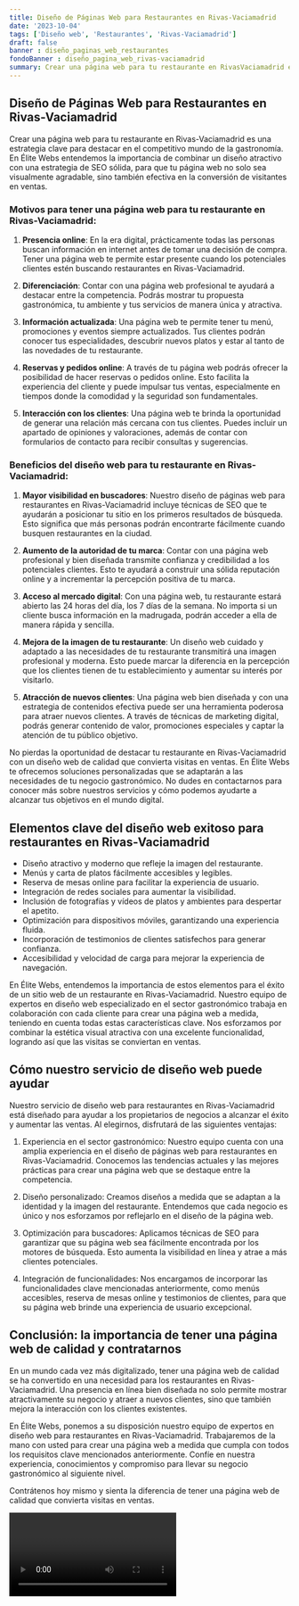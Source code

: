 ```yaml
---
title: Diseño de Páginas Web para Restaurantes en Rivas-Vaciamadrid
date: '2023-10-04'
tags: ['Diseño web', 'Restaurantes', 'Rivas-Vaciamadrid']
draft: false
banner : diseño_paginas_web_restaurantes
fondoBanner : diseño_pagina_web_rivas-vaciamadrid
summary: Crear una página web para tu restaurante en RivasVaciamadrid es una estrategia clave para destacar en el competitivo mundo de la gastronomía. En Élite Webs entendemos la importancia de combinar un diseño atractivo con una estrategia de SEO sólida, para que tu página web no solo sea visualmente agradable, sino también efectiva en la conversión de visitantes en ventas.
---
```


## Diseño de Páginas Web para Restaurantes en Rivas-Vaciamadrid

Crear una página web para tu restaurante en Rivas-Vaciamadrid es una estrategia clave para destacar en el competitivo mundo de la gastronomía. En Élite Webs entendemos la importancia de combinar un diseño atractivo con una estrategia de SEO sólida, para que tu página web no solo sea visualmente agradable, sino también efectiva en la conversión de visitantes en ventas.

### Motivos para tener una página web para tu restaurante en Rivas-Vaciamadrid:

1. **Presencia online**: En la era digital, prácticamente todas las personas buscan información en internet antes de tomar una decisión de compra. Tener una página web te permite estar presente cuando los potenciales clientes estén buscando restaurantes en Rivas-Vaciamadrid.

2. **Diferenciación**: Contar con una página web profesional te ayudará a destacar entre la competencia. Podrás mostrar tu propuesta gastronómica, tu ambiente y tus servicios de manera única y atractiva.

3. **Información actualizada**: Una página web te permite tener tu menú, promociones y eventos siempre actualizados. Tus clientes podrán conocer tus especialidades, descubrir nuevos platos y estar al tanto de las novedades de tu restaurante.

4. **Reservas y pedidos online**: A través de tu página web podrás ofrecer la posibilidad de hacer reservas o pedidos online. Esto facilita la experiencia del cliente y puede impulsar tus ventas, especialmente en tiempos donde la comodidad y la seguridad son fundamentales.

5. **Interacción con los clientes**: Una página web te brinda la oportunidad de generar una relación más cercana con tus clientes. Puedes incluir un apartado de opiniones y valoraciones, además de contar con formularios de contacto para recibir consultas y sugerencias.

### Beneficios del diseño web para tu restaurante en Rivas-Vaciamadrid:

1. **Mayor visibilidad en buscadores**: Nuestro diseño de páginas web para restaurantes en Rivas-Vaciamadrid incluye técnicas de SEO que te ayudarán a posicionar tu sitio en los primeros resultados de búsqueda. Esto significa que más personas podrán encontrarte fácilmente cuando busquen restaurantes en la ciudad.

2. **Aumento de la autoridad de tu marca**: Contar con una página web profesional y bien diseñada transmite confianza y credibilidad a los potenciales clientes. Esto te ayudará a construir una sólida reputación online y a incrementar la percepción positiva de tu marca.

3. **Acceso al mercado digital**: Con una página web, tu restaurante estará abierto las 24 horas del día, los 7 días de la semana. No importa si un cliente busca información en la madrugada, podrán acceder a ella de manera rápida y sencilla.

4. **Mejora de la imagen de tu restaurante**: Un diseño web cuidado y adaptado a las necesidades de tu restaurante transmitirá una imagen profesional y moderna. Esto puede marcar la diferencia en la percepción que los clientes tienen de tu establecimiento y aumentar su interés por visitarlo.

5. **Atracción de nuevos clientes**: Una página web bien diseñada y con una estrategia de contenidos efectiva puede ser una herramienta poderosa para atraer nuevos clientes. A través de técnicas de marketing digital, podrás generar contenido de valor, promociones especiales y captar la atención de tu público objetivo.

No pierdas la oportunidad de destacar tu restaurante en Rivas-Vaciamadrid con un diseño web de calidad que convierta visitas en ventas. En Élite Webs te ofrecemos soluciones personalizadas que se adaptarán a las necesidades de tu negocio gastronómico. No dudes en contactarnos para conocer más sobre nuestros servicios y cómo podemos ayudarte a alcanzar tus objetivos en el mundo digital.

<GifSeo />

<Cta />

## Elementos clave del diseño web exitoso para restaurantes en Rivas-Vaciamadrid

- Diseño atractivo y moderno que refleje la imagen del restaurante.
- Menús y carta de platos fácilmente accesibles y legibles.
- Reserva de mesas online para facilitar la experiencia de usuario.
- Integración de redes sociales para aumentar la visibilidad.
- Inclusión de fotografías y vídeos de platos y ambientes para despertar el apetito.
- Optimización para dispositivos móviles, garantizando una experiencia fluida.
- Incorporación de testimonios de clientes satisfechos para generar confianza.
- Accesibilidad y velocidad de carga para mejorar la experiencia de navegación.

En Élite Webs, entendemos la importancia de estos elementos para el éxito de un sitio web de un restaurante en Rivas-Vaciamadrid. Nuestro equipo de expertos en diseño web especializado en el sector gastronómico trabaja en colaboración con cada cliente para crear una página web a medida, teniendo en cuenta todas estas características clave. Nos esforzamos por combinar la estética visual atractiva con una excelente funcionalidad, logrando así que las visitas se conviertan en ventas.

## Cómo nuestro servicio de diseño web puede ayudar

Nuestro servicio de diseño web para restaurantes en Rivas-Vaciamadrid está diseñado para ayudar a los propietarios de negocios a alcanzar el éxito y aumentar las ventas. Al elegirnos, disfrutará de las siguientes ventajas:

1. Experiencia en el sector gastronómico: Nuestro equipo cuenta con una amplia experiencia en el diseño de páginas web para restaurantes en Rivas-Vaciamadrid. Conocemos las tendencias actuales y las mejores prácticas para crear una página web que se destaque entre la competencia.

2. Diseño personalizado: Creamos diseños a medida que se adaptan a la identidad y la imagen del restaurante. Entendemos que cada negocio es único y nos esforzamos por reflejarlo en el diseño de la página web.

3. Optimización para buscadores: Aplicamos técnicas de SEO para garantizar que su página web sea fácilmente encontrada por los motores de búsqueda. Esto aumenta la visibilidad en línea y atrae a más clientes potenciales.

4. Integración de funcionalidades: Nos encargamos de incorporar las funcionalidades clave mencionadas anteriormente, como menús accesibles, reserva de mesas online y testimonios de clientes, para que su página web brinde una experiencia de usuario excepcional.

## Conclusión: la importancia de tener una página web de calidad y contratarnos

En un mundo cada vez más digitalizado, tener una página web de calidad se ha convertido en una necesidad para los restaurantes en Rivas-Vaciamadrid. Una presencia en línea bien diseñada no solo permite mostrar atractivamente su negocio y atraer a nuevos clientes, sino que también mejora la interacción con los clientes existentes.

En Élite Webs, ponemos a su disposición nuestro equipo de expertos en diseño web para restaurantes en Rivas-Vaciamadrid. Trabajaremos de la mano con usted para crear una página web a medida que cumpla con todos los requisitos clave mencionados anteriormente. Confíe en nuestra experiencia, conocimientos y compromiso para llevar su negocio gastronómico al siguiente nivel.

Contrátenos hoy mismo y sienta la diferencia de tener una página web de calidad que convierta visitas en ventas.

<Video />

<CtaBot job='Restaurantes' city='Rivas-Vaciamadrid'/>

<Gmaps query='Rivas-Vaciamadrid+españa+maps' />